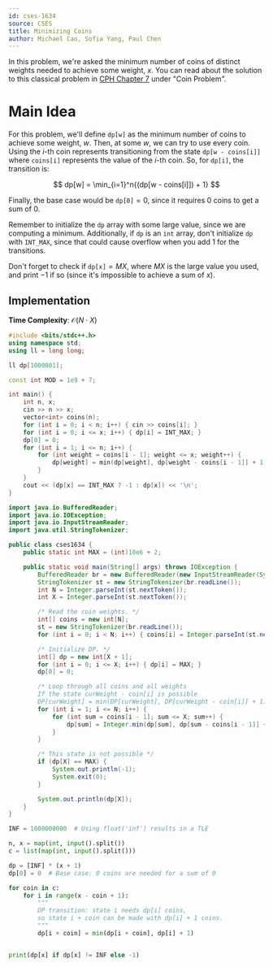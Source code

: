 ```yaml
---
id: cses-1634
source: CSES
title: Minimizing Coins
author: Michael Cao, Sofia Yang, Paul Chen
---
```


In this problem, we're asked the minimum number of coins of distinct weights
needed to achieve some weight, $x$. You can read about the solution to this
classical problem in [CPH Chapter 7](/CPH.pdf) under "Coin Problem".

# Main Idea

For this problem, we'll define $\texttt{dp[w]}$ as the minimum number of coins
to achieve some weight, $w$. Then, at some $w$, we can try to use every coin.
Using the $i$-th coin represents transitioning from the state
$\texttt{dp[w - coins[i]]}$ where $\texttt{coins[i]}$ represents the value of
the $i$-th coin. So, for $\texttt{dp[i]}$, the transition is:

$$
dp[w] = \min_{i=1}^n{(dp[w - coins[i]]) + 1}
$$

Finally, the base case would be $\texttt{dp[0]} = 0$, since it requires $0$
coins to get a sum of $0$.

<Warning>

Remember to initialize the $\texttt{dp}$ array with some large value, since we
are computing a minimum. Additionally, if $\texttt{dp}$ is an `int` array, don't
initialize $\texttt{dp}$ with `INT_MAX`, since that could cause overflow when
you add 1 for the transitions.

</Warning>

<Warning>

Don't forget to check if $\texttt{dp[x]} = MX$, where $MX$ is the large value
you used, and print $-1$ if so (since it's impossible to achieve a sum of $x$).

</Warning>

## Implementation

**Time Complexity**: $\mathcal O(N\cdot X)$

<LanguageSection>

<CPPSection>

```cpp
#include <bits/stdc++.h>
using namespace std;
using ll = long long;

ll dp[1000001];

const int MOD = 1e9 + 7;

int main() {
	int n, x;
	cin >> n >> x;
	vector<int> coins(n);
	for (int i = 0; i < n; i++) { cin >> coins[i]; }
	for (int i = 0; i <= x; i++) { dp[i] = INT_MAX; }
	dp[0] = 0;
	for (int i = 1; i <= n; i++) {
		for (int weight = coins[i - 1]; weight <= x; weight++) {
			dp[weight] = min(dp[weight], dp[weight - coins[i - 1]] + 1);
		}
	}
	cout << (dp[x] == INT_MAX ? -1 : dp[x]) << '\n';
}
```

</CPPSection>


<JavaSection>

```java
import java.io.BufferedReader;
import java.io.IOException;
import java.io.InputStreamReader;
import java.util.StringTokenizer;

public class cses1634 {
	public static int MAX = (int)10e6 + 2;

	public static void main(String[] args) throws IOException {
		BufferedReader br = new BufferedReader(new InputStreamReader(System.in));
		StringTokenizer st = new StringTokenizer(br.readLine());
		int N = Integer.parseInt(st.nextToken());
		int X = Integer.parseInt(st.nextToken());

		/* Read the coin weights. */
		int[] coins = new int[N];
		st = new StringTokenizer(br.readLine());
		for (int i = 0; i < N; i++) { coins[i] = Integer.parseInt(st.nextToken()); }

		/* Initialize DP. */
		int[] dp = new int[X + 1];
		for (int i = 0; i <= X; i++) { dp[i] = MAX; }
		dp[0] = 0;

		/* Loop through all coins and all weights
		If the state curWeight - coin[i] is possible
		DP[curWeight] = min(DP[curWeight], DP[curWeight - coin[i]] + 1). */
		for (int i = 1; i <= N; i++) {
			for (int sum = coins[i - 1]; sum <= X; sum++) {
				dp[sum] = Integer.min(dp[sum], dp[sum - coins[i - 1]] + 1);
			}
		}

		/* This state is not possible */
		if (dp[X] == MAX) {
			System.out.println(-1);
			System.exit(0);
		}

		System.out.println(dp[X]);
	}
}
```
</JavaSection>
<PySection>

```py
INF = 1000000000  # Using float('inf') results in a TLE

n, x = map(int, input().split())
c = list(map(int, input().split()))

dp = [INF] * (x + 1)
dp[0] = 0  # Base case: 0 coins are needed for a sum of 0

for coin in c:
	for i in range(x - coin + 1):
		"""
		DP transition: state i needs dp[i] coins,
		so state i + coin can be made with dp[i] + 1 coins.
		"""
		dp[i + coin] = min(dp[i + coin], dp[i] + 1)


print(dp[x] if dp[x] != INF else -1)
```

</PySection>
</LanguageSection>
